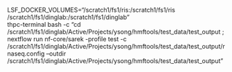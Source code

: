 LSF_DOCKER_VOLUMES="/scratch1/fs1/ris:/scratch1/fs1/ris /scratch1/fs1/dinglab:/scratch1/fs1/dinglab" \
thpc-terminal bash -c "cd /scratch1/fs1/dinglab/Active/Projects/ysong/hmftools/test_data/test_output ; nextflow run nf-core/sarek -profile test -c /scratch1/fs1/dinglab/Active/Projects/ysong/hmftools/test_data/test_output/rnaseq.config --outdir /scratch1/fs1/dinglab/Active/Projects/ysong/hmftools/test_data/test_output"
